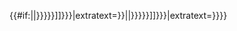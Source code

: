 {{#if:{{{single|}}}|{{sister-inline|project=wikisource2|list={{{list|}}}|links={{{links|[[s:{{{1|Special:Search/{{PAGENAME}}}}}|{{{2|{{{1|{{PAGENAME}}}}}}}}]]}}}|extratext={{{extratext|}}}}}|{{sister-inline|project=wikisource|list={{{list|}}}|links={{{links|[[s:{{{1|Special:Search/{{PAGENAME}}}}}|{{{2|{{{1|{{PAGENAME}}}}}}}}]]}}}|extratext={{{extratext|}}}}}}}<noinclude>
{{Documentation}}
</noinclude>